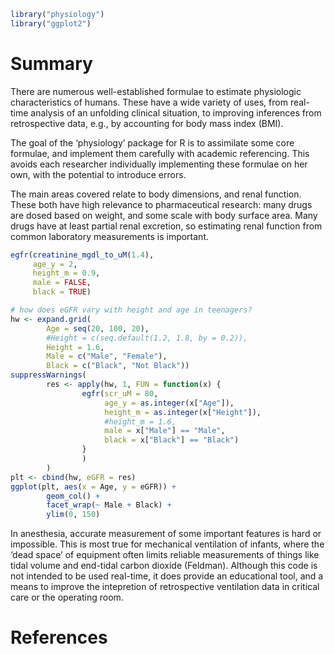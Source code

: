 ```r
library("physiology")
library("ggplot2")
```
# Summary

There are numerous well-established formulae to estimate physiologic characteristics of humans. These have a wide variety of uses, from real-time analysis of an unfolding clinical situation, to improving inferences from retrospective data, e.g., by accounting for body mass index (BMI).

The goal of the 'physiology' package for R is to assimilate some core formulae, and implement them carefully with academic referencing. This avoids each researcher individually implementing these formulae on her own, with the potential to introduce errors.

The main areas covered relate to body dimensions, and renal function. These both have high relevance to pharmaceutical research: many drugs are dosed based on weight, and some scale with body surface area. Many drugs have at least partial renal excretion, so estimating renal function from common laboratory measurements is important.

```r
egfr(creatinine_mgdl_to_uM(1.4),
     age_y = 2,
     height_m = 0.9,
     male = FALSE,
     black = TRUE)
```

```r
# how does eGFR vary with height and age in teenagers?
hw <- expand.grid(
        Age = seq(20, 100, 20),
        #Height = c(seq.default(1.2, 1.8, by = 0.2)),
        Height = 1.6,
        Male = c("Male", "Female"),
        Black = c("Black", "Not Black"))
suppressWarnings(
        res <- apply(hw, 1, FUN = function(x) {
                egfr(scr_uM = 80,
                     age_y = as.integer(x["Age"]),
                     height_m = as.integer(x["Height"]),
                     #height_m = 1.6,
                     male = x["Male"] == "Male",
                     black = x["Black"] == "Black")
                }
                )
        )
plt <- cbind(hw, eGFR = res)
ggplot(plt, aes(x = Age, y = eGFR)) +
        geom_col() +
        facet_wrap(~ Male + Black) +
        ylim(0, 150)
```

In anesthesia, accurate measurement of some important features is hard or impossible. This is most true for mechanical ventilation of infants, where the 'dead space' of equipment often limits reliable measurements of things like tidal volume and end-tidal carbon dioxide (Feldman). Although this code is not intended to be used real-time, it does provide an educational tool, and a means to improve the intepretion of retrospective ventilation data in critical care or the operating room.

# References
